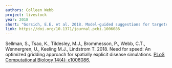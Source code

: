 ---
authors: Colleen Webb
project: livestock
year: 2018
short: "Gorsich, E.E. et al. 2018. Model-guided suggestions for targeted surveillance based on cattle shipments in the U.S. Preventive Veterinary Medicine 150: 52-59."
link: https://doi.org/10.1371/journal.pcbi.1006086
---

Sellman, S., Tsao, K., Tildesley, M.J., Brommesson, P., Webb, C.T., Wennergren, U., Keeling M.J., Lindstrom T. 2018. Need for speed: An optimized gridding approach for spatially explicit disease simulations. [PLoS Computational Biology 14(4): e1006086.](https://doi.org/10.1371/journal.pcbi.1006086)